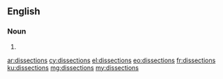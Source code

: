 ==English==

===Noun===
{{head|en|plural}}

# {{plural of|dissection|lang=en|nocat=1}}

[[ar:dissections]]
[[cy:dissections]]
[[el:dissections]]
[[eo:dissections]]
[[fr:dissections]]
[[ku:dissections]]
[[mg:dissections]]
[[my:dissections]]